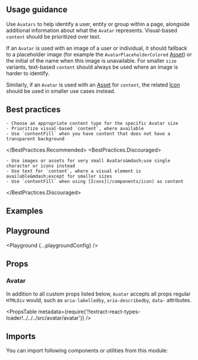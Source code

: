 


<Layout title="Avatar" description="Used to visually represent the identity of a user, group or entity.">

## Usage guidance

Use `Avatars` to help identify a user, entity or group within a page, alongside additional information about what the `Avatar` represents. Visual-based `content` should be prioritized over text.

If an `Avatar` is used with an image of a user or individual, it should fallback to a placeholder image (for example the `AvatarPlaceholderColored` [Asset](http://localhost:3000/components/asset/#other-assets)) or the initial of the name when this image is unavailable. For smaller `size` variants, text-based `content` should always be used where an image is harder to identify.

Similarly, if an `Avatar` is used with an [Asset](/components/asset) for `content`, the related [Icon](/components/icon) should be used in smaller use cases instead.

## Best practices

<BestPractices>
  <BestPractices.Recommended>

    - Choose an appropriate content type for the specific Avatar size
    - Prioritize visual-based `content`, where available
    - Use `contentFill` when you have content that does not have a transparent background

  </BestPractices.Recommended>
  <BestPractices.Discouraged>

    - Use images or assets for very small Avatars&mdash;use single character or icons instead
    - Use text for `content`, where a visual element is available&mdash;except for smaller sizes
    - Use `contentFill` when using [Icons](/components/icon) as content

  </BestPractices.Discouraged>
</BestPractices>

## Examples

<Example title="Basic usage" path="avatar/basic-usage">
  <BasicUsage />
</Example>

<Example title="Variants" path="avatar/variants">
  <Variants />
</Example>

<Example title="Sizes" path="avatar/sizes">
  <Sizes />
</Example>

<Example title="Fill whole avatar space" path="avatar/content-fill">
  <ContentFill />
</Example>

## Playground

<Playground {...playgroundConfig} />

## Props

### Avatar

In addition to all custom props listed below, `Avatar` accepts all props regular `HTMLDiv` would, such as `aria-labelledby`, `aria-describedby`, `data-` attributes.

<PropsTable
  metadata={require('!!extract-react-types-loader!../../../src/avatar/avatar')}
/>

## Imports

You can import following components or utilities from this module:

<Imports module={AvatarExports} path="@datacamp/waffles/avatar" />

</Layout>
